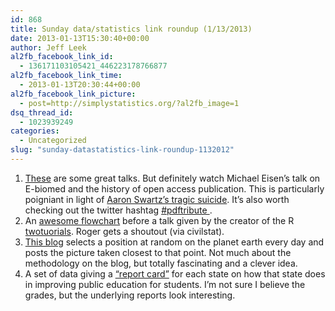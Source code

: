 ```yaml
---
id: 868
title: Sunday data/statistics link roundup (1/13/2013)
date: 2013-01-13T15:30:40+00:00
author: Jeff Leek
al2fb_facebook_link_id:
  - 136171103105421_446223178766877
al2fb_facebook_link_time:
  - 2013-01-13T20:30:44+00:00
al2fb_facebook_link_picture:
  - post=http://simplystatistics.org/?al2fb_image=1
dsq_thread_id:
  - 1023939249
categories:
  - Uncategorized
slug: "sunday-datastatistics-link-roundup-1132012"
---
```

  1. [These](http://www.seaborg.ucla.edu/video2012.html) are some great talks. But definitely watch Michael Eisen's talk on E-biomed and the history of open access publication. This is particularly poigniant in light of [Aaron Swartz's tragic suicide](http://www.nytimes.com/2013/01/13/technology/aaron-swartz-internet-activist-dies-at-26.html?_r=0). It's also worth checking out the twitter hashtag [#pdftribute ](https://twitter.com/search?q=%23pdftribute&src=hash).
  2. An [awesome flowchart](http://civilstat.com/wp-content/uploads/2013/01/IMG_8807-1024x768.jpg) before a talk given by the creator of the R [twotuorials](http://www.twotorials.com/). Roger gets a shoutout (via civilstat).
  3. [This blog](http://stochasticplanet.tumblr.com/) selects a position at random on the planet earth every day and posts the picture taken closest to that point. Not much about the methodology on the blog, but totally fascinating and a clever idea.
  4. A set of data giving a ["report card"](http://reportcard.studentsfirst.org/) for each state on how that state does in improving public education for students. I'm not sure I believe the grades, but the underlying reports look interesting.

